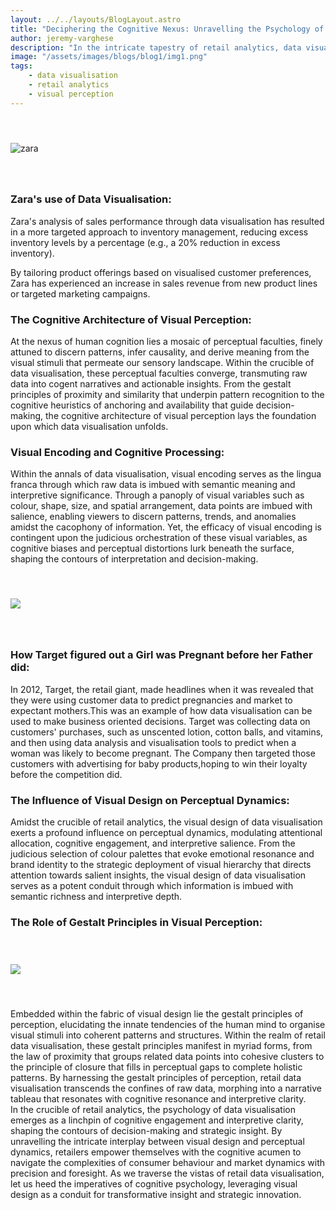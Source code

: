 ```yaml
---
layout: ../../layouts/BlogLayout.astro
title: "Deciphering the Cognitive Nexus: Unravelling the Psychology of Data Visualization in Retail"
author: jeremy-varghese
description: "In the intricate tapestry of retail analytics, data visualisation emerges as an indispensable tool, illuminating the labyrinthine expanse of consumer behaviour and market dynamics with unparalleled clarity. Yet, beneath the veneer of graphical representation lies a rich tapestry of cognitive phenomena and perceptual dynamics, shaping the contours of human understanding and decision-making. Today, we embark upon a cerebral odyssey, delving into the intricate interplay between visual design and cognitive perception within the realm of retail data visualisation."
image: "/assets/images/blogs/blog1/img1.png"
tags: 
    - data visualisation
    - retail analytics
    - visual perception
---
```


<img src="/assets/images/blogs/blog1/img1.png" alt="zara" style="margin: 2.56rem auto;"/>

### Zara's use of Data Visualisation:

Zara's analysis of sales performance through data visualisation has resulted in a more targeted approach to inventory management, reducing excess inventory levels by a percentage (e.g., a 20% reduction in excess inventory).

By tailoring product offerings based on visualised customer preferences, Zara has experienced an increase in sales revenue from new product lines or targeted marketing campaigns.

<Quote quote={quote}/>

### The Cognitive Architecture of Visual Perception:

At the nexus of human cognition lies a mosaic of perceptual faculties, finely attuned to discern patterns, infer causality, and derive meaning from the visual stimuli that permeate our sensory landscape. Within the crucible of data visualisation, these perceptual faculties converge, transmuting raw data into cogent narratives and actionable insights. From the gestalt principles of proximity and similarity that underpin pattern recognition to the cognitive heuristics of anchoring and availability that guide decision-making, the cognitive architecture of visual perception lays the foundation upon which data visualisation unfolds.

### Visual Encoding and Cognitive Processing:

Within the annals of data visualisation, visual encoding serves as the lingua franca through which raw data is imbued with semantic meaning and interpretive significance. Through a panoply of visual variables such as colour, shape, size, and spatial arrangement, data points are imbued with salience, enabling viewers to discern patterns, trends, and anomalies amidst the cacophony of information. Yet, the efficacy of visual encoding is contingent upon the judicious orchestration of these visual variables, as cognitive biases and perceptual distortions lurk beneath the surface, shaping the contours of interpretation and decision-making.

<img src="/assets/images/blogs/blog1/img2.png" style="margin: 2.56rem auto"/>

### How Target figured out a Girl was Pregnant before her Father did:

In 2012, Target, the retail giant, made headlines when it was revealed that they were using customer data to predict pregnancies and market to expectant mothers.This was an example of how data visualisation can be used to make business oriented decisions. Target was collecting data on customers' purchases, such as unscented lotion, cotton balls, and vitamins, and then using data analysis and visualisation tools to predict when a woman was likely to become pregnant. The Company then targeted those customers with advertising for baby products,hoping to win their loyalty before the competition did.

### The Influence of Visual Design on Perceptual Dynamics:

Amidst the crucible of retail analytics, the visual design of data visualisation exerts a profound influence on perceptual dynamics, modulating attentional allocation, cognitive engagement, and interpretive salience. From the judicious selection of colour palettes that evoke emotional resonance and brand identity to the strategic deployment of visual hierarchy that directs attention towards salient insights, the visual design of data visualisation serves as a potent conduit through which information is imbued with semantic richness and interpretive depth.

### The Role of Gestalt Principles in Visual Perception:

<img src="/assets/images/blogs/blog1/img3.svg" style="margin:2.56rem auto;"/>

Embedded within the fabric of visual design lie the gestalt principles of perception, elucidating the innate tendencies of the human mind to organise visual stimuli into coherent patterns and structures. Within the realm of retail data visualisation, these gestalt principles manifest in myriad forms, from the law of proximity that groups related data points into cohesive clusters to the principle of closure that fills in perceptual gaps to complete holistic patterns. By harnessing the gestalt principles of perception, retail data visualisation transcends the confines of raw data, morphing into a narrative tableau that resonates with cognitive resonance and interpretive clarity.<br/>
In the crucible of retail analytics, the psychology of data visualisation emerges as a linchpin of cognitive engagement and interpretive clarity, shaping the contours of decision-making and strategic insight. By unravelling the intricate interplay between visual design and perceptual dynamics, retailers empower themselves with the cognitive acumen to navigate the complexities of consumer behaviour and market dynamics with precision and foresight. As we traverse the vistas of retail data visualisation, let us heed the imperatives of cognitive psychology, leveraging visual design as a conduit for transformative insight and strategic innovation.
